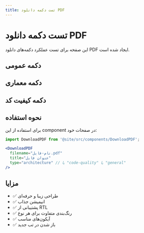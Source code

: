 ```yaml
---
title: تست دکمه دانلود PDF
---
```



# تست دکمه دانلود PDF

این صفحه برای تست عملکرد دکمه‌های دانلود PDF ایجاد شده است.

## دکمه عمومی

<DownloadPDF 
  filename="راهنمای-مستندات-سازمان-بنادر.pdf" 
  title="راهنمای کامل مستندات" 
  type="general"
/>

## دکمه معماری

<DownloadPDF 
  filename="راهنمای-مستندات-سازمان-بنادر.pdf" 
  title="مستندات معماری" 
  type="architecture"
/>

## دکمه کیفیت کد

<DownloadPDF 
  filename="راهنمای-مستندات-سازمان-بنادر.pdf" 
  title="کنترل کیفیت کد" 
  type="code-quality"
/>

## نحوه استفاده

برای استفاده از این component در صفحات خود:

```jsx
import DownloadPDF from '@site/src/components/DownloadPDF';

<DownloadPDF 
  filename="نام-فایل.pdf" 
  title="عنوان فایل" 
  type="architecture" // یا "code-quality" یا "general"
/>
```

## مزایا

- ✅ طراحی زیبا و حرفه‌ای
- ✅ انیمیشن جذاب
- ✅ پشتیبانی از RTL
- ✅ رنگ‌بندی متفاوت برای هر نوع
- ✅ آیکون‌های مناسب
- ✅ باز شدن در تب جدید